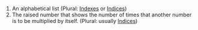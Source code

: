 #An alphabetical list (Plural: [[Indexes]] or [[Indices]])
#The raised number that shows the number of times that another number is to be multiplied by itself. (Plural: usually [[Indices]])